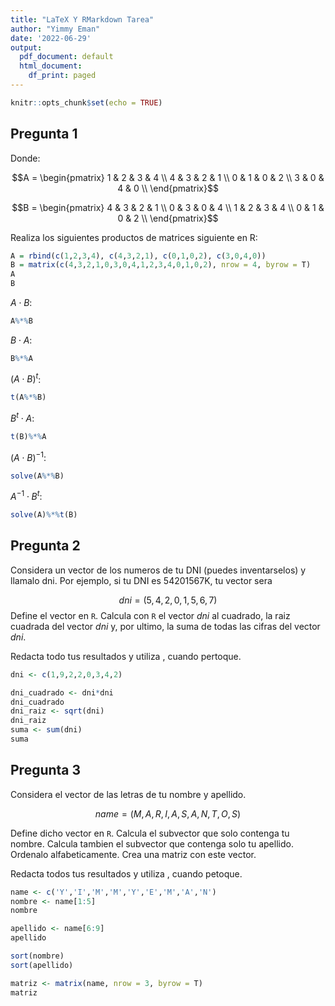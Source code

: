 ```yaml
---
title: "LaTeX Y RMarkdown Tarea"
author: "Yimmy Eman"
date: '2022-06-29'
output:
  pdf_document: default
  html_document:
    df_print: paged
---
```


```r
knitr::opts_chunk$set(echo = TRUE)
```

## Pregunta 1

Donde: 

$$A = \begin{pmatrix}
1 & 2 & 3 & 4 \\
4 & 3 & 2 & 1 \\
0 & 1 & 0 & 2 \\
3 & 0 & 4 & 0 \\
\end{pmatrix}$$

$$B = \begin{pmatrix}
4 & 3 & 2 & 1 \\
0 & 3 & 0 & 4 \\
1 & 2 & 3 & 4 \\
0 & 1 & 0 & 2 \\
\end{pmatrix}$$


Realiza los siguientes productos de matrices siguiente en R:

```r
A = rbind(c(1,2,3,4), c(4,3,2,1), c(0,1,0,2), c(3,0,4,0))
B = matrix(c(4,3,2,1,0,3,0,4,1,2,3,4,0,1,0,2), nrow = 4, byrow = T)
A
B
```

$A\cdot B$:

```r
A%*%B
```

$B\cdot A$:

```r
B%*%A
```

$(A \cdot B)^t$:

```r
t(A%*%B)
```

$B^t \cdot A$:

```r
t(B)%*%A
```

$(A \cdot B)^{-1}$:

```r
solve(A%*%B)
```

$A^{-1} \cdot B^t$:

```r
solve(A)%*%t(B)
```


## Pregunta 2

Considera un vector de los numeros de tu DNI (puedes inventarselos) y llamalo dni. Por ejemplo, si tu DNI es 54201567K, tu vector sera

$$dni = (5,4,2,0,1,5,6,7)$$
Define el vector en `R`. Calcula con `R` el vector $dni$ al cuadrado, la raiz cuadrada del vector $dni$ y, por ultimo, la suma de todas las cifras del vector $dni$.

Redacta todo tus resultados y utiliza \LaTeX, cuando pertoque.


```r
dni <- c(1,9,2,2,0,3,4,2)

dni_cuadrado <- dni*dni
dni_cuadrado
dni_raiz <- sqrt(dni)
dni_raiz
suma <- sum(dni)
suma

```

## Pregunta 3
Considera el vector de las letras de tu nombre y apellido. 

$$name = (M,A,R,I,A,S,A,N,T,O,S)$$

Define dicho vector en `R`. Calcula el subvector que solo contenga tu nombre. Calcula tambien el subvector que contenga solo tu apellido. Ordenalo alfabeticamente. Crea una matriz con este vector.

Redacta todos tus resultados y utiliza \LaTeX, cuando petoque. 

```r
name <- c('Y','I','M','M','Y','E','M','A','N')
nombre <- name[1:5]
nombre

apellido <- name[6:9]
apellido

sort(nombre)
sort(apellido)

matriz <- matrix(name, nrow = 3, byrow = T)
matriz
```


